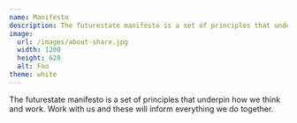 ```yaml
---
name: Manifesto
description: The futurestate manifesto is a set of principles that underpin how we think and work. Work with us and these will inform everything we do together.
image:
  url: /images/about-share.jpg
  width: 1200
  height: 628
  alt: Foo
theme: white
---
```



<Article>
  <p class="lead">
    The futurestate manifesto is a set of principles that underpin how we think
    and work. Work with us and these will inform everything we do together.
  </p>
  <Manifesto />
</Article>
